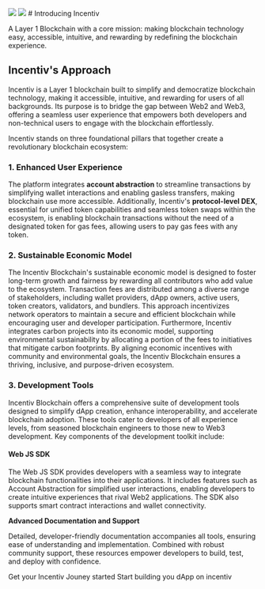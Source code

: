 
<img className="block dark:hidden" src="/IncentivDark.png"/>
<img className="hidden dark:block" src="/logo/IncentivLight.png" />
# Introducing Incentiv

A Layer 1 Blockchain with a core mission: making blockchain technology easy, accessible, intuitive, and rewarding by redefining the blockchain experience.

## Incentiv's Approach

Incentiv is a Layer 1 blockchain built to simplify and democratize blockchain technology, making it accessible, intuitive, and rewarding for users of all backgrounds. Its purpose is to bridge the gap between Web2 and Web3, offering a seamless user experience that empowers both developers and non-technical users to engage with the blockchain effortlessly.

Incentiv stands on three foundational pillars that together create a revolutionary blockchain ecosystem:

### 1. Enhanced User Experience

The platform integrates **account abstraction** to streamline transactions by simplifying wallet interactions and enabling gasless transfers, making blockchain use more accessible. Additionally, Incentiv's **protocol-level DEX**, essential for unified token capabilities and seamless token swaps within the ecosystem, is enabling blockchain transactions without the need of a designated token for gas fees, allowing users to pay gas fees with any token.

### 2. Sustainable Economic Model

The Incentiv Blockchain's sustainable economic model is designed to foster long-term growth and fairness by rewarding all contributors who add value to the ecosystem. Transaction fees are distributed among a diverse range of stakeholders, including wallet providers, dApp owners, active users, token creators, validators, and bundlers. This approach incentivizes network operators to maintain a secure and efficient blockchain while encouraging user and developer participation. Furthermore, Incentiv integrates carbon projects into its economic model, supporting environmental sustainability by allocating a portion of the fees to initiatives that mitigate carbon footprints. By aligning economic incentives with community and environmental goals, the Incentiv Blockchain ensures a thriving, inclusive, and purpose-driven ecosystem.

### 3. Development Tools

Incentiv Blockchain offers a comprehensive suite of development tools designed to simplify dApp creation, enhance interoperability, and accelerate blockchain adoption. These tools cater to developers of all experience levels, from seasoned blockchain engineers to those new to Web3 development. Key components of the development toolkit include:

#### Web JS SDK

The Web JS SDK provides developers with a seamless way to integrate blockchain functionalities into their applications. It includes features such as Account Abstraction for simplified user interactions, enabling developers to create intuitive experiences that rival Web2 applications. The SDK also supports smart contract interactions and wallet connectivity.

**Advanced Documentation and Support**

Detailed, developer-friendly documentation accompanies all tools, ensuring ease of understanding and implementation. Combined with robust community support, these resources empower developers to build, test, and deploy with confidence.

<CardGroup cols={2}>
  <Card title="Using Incentiv" icon="circle-play" href="https://docs.incentiv.net/docs/GetStarted/UsingIncentiv">
    Get your Incentiv Jouney started
  </Card>
  <Card title="Development Tools" icon="rectangle-code" href="https://docs.incentiv.net/tools/dapps/sdk">
    Start building you dApp on incentiv
  </Card>
</CardGroup>